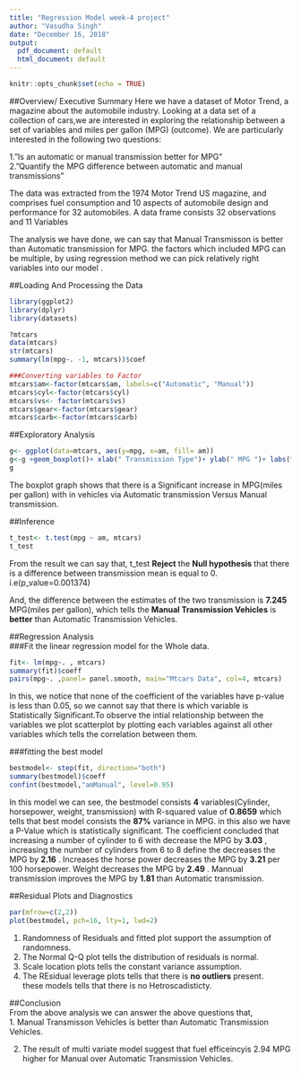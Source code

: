 ---
title: "Regression Model week-4 project"
author: "Vasudha Singh"
date: "December 16, 2018"
output:
  pdf_document: default
  html_document: default
---

```{r setup, include=FALSE}
knitr::opts_chunk$set(echo = TRUE)
```
##Overview/ Executive Summary
Here we have a dataset of Motor Trend, a magazine about the automobile industry. Looking at a data set of a collection of cars,we are interested in exploring the relationship between a set of variables and miles per gallon (MPG) (outcome). We are particularly interested in the following two questions:  

1."Is an automatic or manual transmission better for MPG"  
2."Quantify the MPG difference between automatic and manual transmissions"  

The data was extracted from the 1974 Motor Trend US magazine, and comprises fuel consumption and 10 aspects of automobile design and performance for 32 automobiles. 
A data frame consists 32 observations and 11 Variables

The analysis we have done, we can say that Manual Transmisson is better than Automatic transmission for MPG. the factors which included MPG can be multiple, by using regression method we can pick relatively  right variables into our model . 

##Loading And Processing the Data
```{r}
library(ggplot2)
library(dplyr)
library(datasets)

?mtcars
data(mtcars)
str(mtcars)
summary(lm(mpg~. -1, mtcars))$coef

###Converting variables to Factor
mtcars$am<-factor(mtcars$am, labels=c("Automatic", "Manual"))
mtcars$cyl<-factor(mtcars$cyl)
mtcars$vs<- factor(mtcars$vs)
mtcars$gear<-factor(mtcars$gear)
mtcars$carb<-factor(mtcars$carb)
```  

##Exploratory Analysis  
```{r}
g<- ggplot(data=mtcars, aes(y=mpg, x=am, fill= am))
g<-g +geom_boxplot()+ xlab(" Transmission Type")+ ylab(" MPG ")+ labs(title="MPG by Tramsimission Vehicles")
g
```  

The boxplot graph shows that there is a Significant increase in MPG(miles per gallon) with in vehicles via Automatic transmission Versus Manual transmission.

##Inference
```{r}
t_test<- t.test(mpg ~ am, mtcars)
t_test
```  
From the result we can say that, t_test **Reject** the **Null hypothesis** that there is a difference between transmission mean is equal to 0. i.e(p_value=0.001374)  

And, the difference between the estimates of the two transmission is **7.245** MPG(miles per gallon), which tells the **Manual Transmission Vehicles** is **better** than Automatic Transmission Vehicles.  

##Regression Analysis  
###Fit the linear regression model for the Whole data.  

```{r}
fit<- lm(mpg~. , mtcars)
summary(fit)$coeff
pairs(mpg~. ,panel= panel.smooth, main="Mtcars Data", col=4, mtcars)
```    

In this, we notice that none of the coefficient of the variables have p-value is less than 0.05, so we cannot say that there is which variable is Statistically Significant.To observe the intial relationship between the variables we plot  scatterplot by plotting each variables against all other variables which tells the correlation between them.

###fitting the best model 
```{r}
bestmodel<- step(fit, direction="both")
summary(bestmodel)$coeff
confint(bestmodel,"amManual", level=0.95)
```    

In this model we can see, the bestmodel consists **4** variables(Cylinder, horsepower, weight, transmission) with R-squared value of **0.8659** which tells that best model consists the **87%** variance in MPG. in this also we have a P-Value which is statistically significant.
The coefficient concluded that increasing a number of cylinder to 6 with decrease the MPG by **3.03** , increasing the number of cylinders from 6 to 8 define the decreases the MPG  by **2.16** . 
Increases the horse power decreases the MPG by **3.21** per 100 horsepower. Weight decreases the MPG by **2.49** . Mannual transmission improves the MPG by  **1.81**  than Automatic transmission.    

##Residual Plots and Diagnostics
```{r}
par(mfrow=c(2,2))
plot(bestmodel, pch=16, lty=1, lwd=2)
```  

1. Randomness of Residuals and  fitted plot support the assumption of randomness.
2. The Normal Q-Q plot  tells the distribution of residuals is normal.
3. Scale location plots tells the constant variance assumption.
4. The REsidual leverage plots tells that there is **no outliers** present.  
 these models tells that there is no Hetroscadisticty.

##Conclusion  
From the above analysis we can answer the above questions that,  
1. Manual Transmisson Vehicles is better than Automatic Transmission Vehicles.  

2. The result of multi variate  model suggest that fuel efficeincyis 2.94 MPG higher for Manual     over Automatic Transmission Vehicles.

